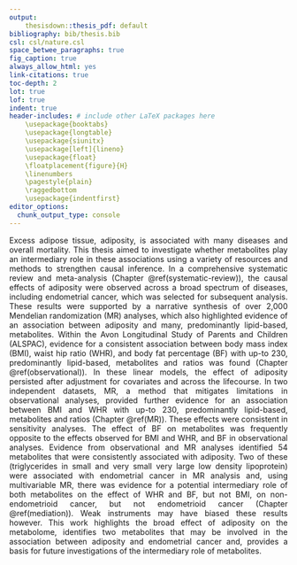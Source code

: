 ```yaml
---
output: 
    thesisdown::thesis_pdf: default
bibliography: bib/thesis.bib
csl: csl/nature.csl
space_betwee_paragraphs: true
fig_caption: true
always_allow_html: yes
link-citations: true
toc-depth: 2
lot: true
lof: true
indent: true
header-includes: # include other LaTeX packages here
    \usepackage{booktabs}
    \usepackage{longtable}
    \usepackage{siunitx}
    \usepackage[left]{lineno}
    \usepackage{float}
    \floatplacement{figure}{H}
    \linenumbers
    \pagestyle{plain}
    \raggedbottom 
    \usepackage{indentfirst}
editor_options: 
  chunk_output_type: console
---
```


<style>
body {
text-align: justify}
</style>

Excess adipose tissue, adiposity, is associated with many diseases and overall mortality. This thesis aimed to investigate whether metabolites play an intermediary role in these associations using a variety of resources and methods to strengthen causal inference. \par

In a comprehensive systematic review and meta-analysis (Chapter \@ref(systematic-review)), the causal effects of adiposity were observed across a broad spectrum of diseases, including endometrial cancer, which was selected for subsequent analysis. These results were supported by a narrative synthesis of over 2,000 Mendelian randomization (MR) analyses, which also highlighted evidence of an association between adiposity and many, predominantly lipid-based, metabolites. \par

Within the Avon Longitudinal Study of Parents and Children (ALSPAC), evidence for a consistent association between body mass index (BMI), waist hip ratio (WHR), and body fat percentage (BF) with up-to 230, predominantly lipid-based, metabolites and ratios was found (Chapter \@ref(observational)). In these linear models, the effect of adiposity persisted after adjustment for covariates and across the lifecourse. \par

In two independent datasets, MR, a method that mitigates limitations in observational analyses, provided further evidence for an association between BMI and WHR with up-to 230, predominantly lipid-based, metabolites and ratios (Chapter \@ref(MR)). These effects were consistent in sensitivity analyses. The effect of BF on metabolites was frequently opposite to the effects observed for BMI and WHR, and BF in observational analyses. \par

Evidence from observational and MR analyses identified 54 metabolites that were consistently associated with adiposity. Two of these (triglycerides in small and very small very large low density lipoprotein) were associated with endometrial cancer in MR analysis and, using multivariable MR, there was evidence for a potential intermediary role of both metabolites on the effect of WHR and BF, but not BMI, on non-endometrioid cancer, but not endometrioid cancer  (Chapter \@ref(mediation)). Weak instruments may have biased these results however. \par

This work highlights the broad effect of adiposity on the metabolome, identifies two metabolites that may be involved in the association between adiposity and endometrial cancer and, provides a basis for future investigations of the intermediary role of metabolites. \par
